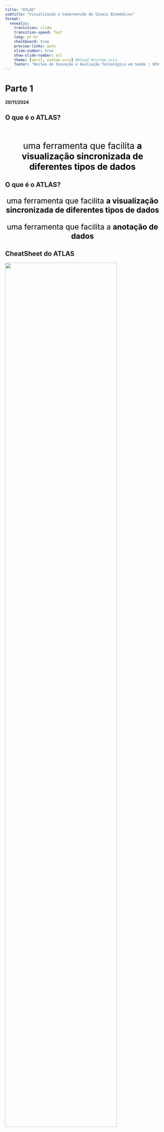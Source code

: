 ```yaml
---
title: "ATLAS"
subtitle: "Visualização e Compreensão de Sinais Biomédicos"
format:
  revealjs:
    transition: slide
    transition-speed: fast
    lang: pt-br
    chalkboard: true
    preview-links: auto
    slide-number: true
    show-slide-number: all 
    theme: [serif, custom.scss] #blood #custom.scss
    footer: "Núcleo de Inovação e Avaliação Tecnológica em Saúde | UFU <br/> 2024"
---
```


# Parte 1

**29/11/2024**

## O que é o ATLAS? {background-image="figs/demo_atlas.png" background-size="cover" background-opacity="0.2" auto-animate="true"}

<br>

::: {style="margin-top:25px; font-size: 2em; color:black; text-align: center;"}
uma ferramenta que facilita **a visualização sincronizada de diferentes tipos de dados** 
:::

## O que é o ATLAS? {background-image="figs/demo_atlas.png" background-size="cover" background-opacity="0.2" auto-animate="true"}

::: {style="margin-top:25px; font-size: 1.75em; color:black; text-align: center;"}
uma ferramenta que facilita **a visualização sincronizada de diferentes tipos de dados** 
:::

::: {style="margin-top:25px; font-size: 1.75em; color:black; text-align: center;"}
uma ferramenta que facilita a **anotação de dados**
:::

## CheatSheet do ATLAS

::: borderbox
[![](figs/cheatsheet_atlas.png){fig-align="center" width="85%" fig-alt="CheatSheet do ATLAS"}](https://doi.org/10.5281/zenodo.10703030)
:::

## Instalação {background-color="#c5818e"}

::: columns

::: {.column width="50%"}

<br>

**Dependências**

::: borderbox
[![](figs/vlc.png){width="50%" fig-alt="VLC media player"}](https://www.videolan.org/vlc/index.pt_BR.html)
:::

::: borderbox
[![](figs/java.png){width="50%" fig-alt="VLC media player"}](https://www.java.com/pt-BR/download/windows_manual.jsp)
:::

:::

::: {.column width="50%"}

<br>

**ATLAS**

::: borderbox
[![](figs/atlas.png){width="80%" fig-alt="VLC media player"}](https://www.uni-ulm.de/in/neuroinformatik/institut/hidden/s-meudt/)
:::

:::

:::

## Colocando a mão na massa {transition="zoom"}

<video width="100%" controls>
  <source src="https://zenodo.org/records/10703030/files/COMO%20INSTALAR%20O%20ATLAS%20NO%20WINDOWS.mp4?preview=0" type="video/mp4">
  Your browser does not support HTML video.
</video>


## {background-image="figs/bye.gif" background-size="cover"}
